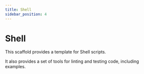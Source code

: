 ```yaml
---
title: Shell
sidebar_position: 4
---
```


# Shell

This scaffold provides a template for Shell scripts.

It also provides a set of tools for linting and testing code, including examples.
